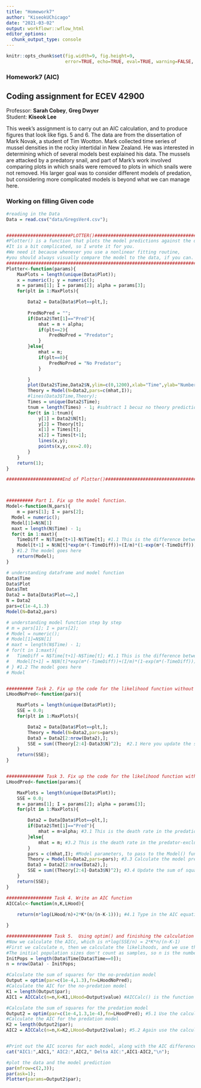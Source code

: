 ```yaml
---
title: "Homework7"
author: "KiseokUChicago"
date: "2021-03-02"
output: workflowr::wflow_html
editor_options:
  chunk_output_type: console
---
```


```r
knitr::opts_chunk$set(fig.width=9, fig.height=9,
                      error=TRUE, echo=TRUE, eval=TRUE, warning=FALSE, message=FALSE)
```

### Homework7 (AIC)
## Coding assignment for ECEV 42900
Professor: **Sarah Cobey**, **Greg Dwyer** \
Student: **Kiseok Lee**  

This week's assignment is to carry out an AIC calculation, and to produce figures that look
like figs. 5 and 6. The data are from the dissertation of Mark Novak, a student of Tim
Wootton. Mark collected time series of mussel densities in the rocky intertidal in New Zealand.
He was interested in determining which of several models best explained his data. The mussels
are attacked by a predatory snail, and part of Mark's work involved comparing plots in which
snails were removed to plots in which snails were not removed. His larger goal was to consider
different models of predation, but considering more complicated models is beyond what we can
manage here.

### Working on filling Given code
```r

#reading in the Data
Data = read.csv("data/GregsVer4.csv");


########################PLOTTER()###########################################
#Plotter() is a function that plots the model predictions against the data.
#It is a bit complicated, so I wrote it for you.
#We need it because whenever you use a nonlinear fitting routine,
#you should always visually compare the model to the data, if you can.
############################################################################
Plotter<-function(params){
	MaxPlots = length(unique(Data$Plot));
	x = numeric(); y = numeric();
	m = params[1]; I = params[2]; alpha = params[3];
	for(plt in 1:MaxPlots){

		Data2 = Data[Data$Plot==plt,];
		
		PredNoPred = "";
		if(Data2$Tmt[1]=="Pred"){
			mhat = m + alpha;
			if(plt==2){
				PredNoPred = "Predator";
			}
		}else{
			mhat = m;
			if(plt==8){
				PredNoPred = "No Predator";
			}

		}
		plot(Data2$Time,Data2$N,ylim=c(0,1200),xlab="Time",ylab="Number",main=PredNoPred,pch=19);
		Theory = Model(N=Data2,pars=c(mhat,I));
		#lines(Data3$Time,Theory);
		Times = unique(Data2$Time);
		tnum = length(Times) - 1; #subtract 1 becuz no theory prediction at last time point
		for(t in 1:tnum){
			y[1] = Data2$N[t];
			y[2] = Theory[t];
			x[1] = Times[t];
			x[2] = Times[t+1];
			lines(x,y);
			points(x,y,cex=2.0);
		}
	}
	return(1);
}

#####################End of Plotter()##########################################



########## Part 1. Fix up the model function.
Model<-function(N,pars){
	m = pars[1]; I = pars[2];
  Model = numeric();
  Model[1]=N$N[1]
  maxt = length(N$Time) - 1;
  for(t in 1:maxt){
  	TimeDiff = N$Time[t+1]-N$Time[t]; #1.1 This is the difference between one sampling time and the next
  	Model[t+1] = N$N[t]*exp(m*(-TimeDiff))+(I/m)*(1-exp(m*(-TimeDiff)))
  } #1.2 The model goes here
	return(Model);
}

# understanding dataframe and model function
Data$Time
Data$Plot
Data$Tmt
Data2 = Data[Data$Plot==2,]
N = Data2
pars=c(1e-4,1.3)
Model(N=Data2,pars)

# understanding model function step by step
# m = pars[1]; I = pars[2];
# Model = numeric();
# Model[1]=N$N[1]
# maxt = length(N$Time) - 1;
# for(t in 1:maxt){
# 	TimeDiff = N$Time[t+1]-N$Time[t]; #1.1 This is the difference between one sampling time and the next
# 	Model[t+1] = N$N[t]*exp(m*(-TimeDiff))+(I/m)*(1-exp(m*(-TimeDiff)))
# } #1.2 The model goes here
# Model


########## Task 2. Fix up the code for the likelihood function without predation.
LHoodNoPred<-function(pars){

	MaxPlots = length(unique(Data$Plot));
	SSE = 0.0; 
	for(plt in 1:MaxPlots){

		Data2 = Data[Data$Plot==plt,];
		Theory = Model(N=Data2,pars=pars);
		Data3 = Data2[2:nrow(Data2),];
		SSE = sum((Theory[2:4]-Data3$N)^2);  #2.1 Here you update the sum of squared errors between the data and the model
	}
	return(SSE);
}


############## Task 3. Fix up the code for the likelihood function with predation 
LHoodPred<-function(params){

	MaxPlots = length(unique(Data$Plot));
	SSE = 0.0; 
	m = params[1]; I = params[2]; alpha = params[3];
	for(plt in 1:MaxPlots){

		Data2 = Data[Data$Plot==plt,];
		if(Data2$Tmt[1]=="Pred"){
			mhat = m+alpha; #3.1 This is the death rate in the predation plots, which includes alpha
		}else{
			mhat = m; #3.2 This is the death rate in the predator-exclusion plots, which does not include alpha
		}
		pars = c(mhat,I); #Model parameters, to pass to the Model() function
		Theory = Model(N=Data2,pars=pars); #3.3 Calculate the model prediction here
		Data3 = Data2[2:nrow(Data2),];
		SSE = sum((Theory[2:4]-Data3$N)^2); #3.4 Update the sum of squared errors
	}
	return(SSE);
}

################# Task 4. Write an AIC function
AICCalc<-function(n,K,LHood){
	
	return(n*log(LHood/n)+2*K*(n/(n-K-1))); #4.1 Type in the AIC equation here

}

################# Task 5.  Using optim() and finishing the calculation
#Now we calculate the AICc, which is n*log(SSE/n) = 2*K*n/(n-K-1)
#First we calculate n, then we calculate the likelihoods, and we use the 2 to calc. the AICc
#The initial population sizes don't count as samples, so n is the number of samples minus the inits
InitPops = length(Data$Time[Data$Time==0]);
n = nrow(Data) - InitPops; 

#Calculate the sum of squares for the no-predation model
Output = optim(par=c(1e-4,1.3),fn=LHoodNoPred);
#Calculate the AIC for the no-predation model
K1 = length(Output$par);
AIC1 = AICCalc(n=n,K=K1,LHood=Output$value) #AICCalc() is the function that calculates the AIC

#Calculate the sum of squares for the predation model
Output2 = optim(par=c(1e-4,1.3,1e-4),fn=LHoodPred); #5.1 Use the calculation for the no-predation model as a template here
#Calculate the AIC for the predation model
K2 = length(Output2$par);
AIC2 = AICCalc(n=n,K=K2,LHood=Output2$value); #5.2 Again use the calculation for the no-predation model as a template here


#Print out the AIC scores for each model, along with the AIC difference
cat("AIC1:",AIC1," AIC2:",AIC2," Delta AIC:",AIC1-AIC2,"\n");

#plot the data and the model prediction
par(mfrow=c(2,3));
par(ask=1);
Plotter(params=Output2$par);


```

